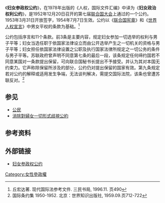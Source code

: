 {{noteTA
|G1 = TO
}}
{{Infobox Treaty
| name                = 妇女政治权利公约
| long_name           = 
| image               = 
| image_width         =
| caption             = 
| type                =
| date_drafted        =
| date_signed         = 1953年3月31日
| location_signed     = 紐約市
| date_sealed         =
| date_effective      = 1954年7月7日
| condition_effective = 6国批准
| date_expiration     =
| signatories         = 47
| parties             = 123
| depositor           = 联合国秘书长
| language            =
| languages           = 中文 英文 法文 俄文 西班牙文
| website             =
| wikisource          =  
}}{{legal}}
《'''妇女参政权公约'''》，在1978年出版的《人权，国际文件汇编》中译为《'''妇女政治权利公约'''》，是1952年12月20日召开的第七届[[联合国大会|联合国大会]]上通过的一个公约。1953年3月31日开放签字，1954年7月7日生效。公约以《[[联合国宪章|联合国宪章]]》和《[[世界人权宣言|世界人权宣言]]》中男女平权的条款为基础。<ref>丘宏达著. 现代国际法参考文件. 三民书局, 1996.11. 页490</ref>

公约包括序言和11个条款。前3条是主要内容，规定妇女参加一切选举的权利与男子平等；妇女当选任职于依国家法律设立而由公开选举产生之一切机关的资格与男子平等；妇女担任依国家法律设置之公职及执行国家法律所规定之一切公务的条件与男子平等。苏联政府曾声明不同意第七条的最后一段，该条规定任何缔约国若不同意某国对一条款提出保留，可向联合国秘书长提出不予接受。并认为其对本国无约束力。它声称除保留所涉及的部分，公约仍对提出保留的国家有效。第九条规定若对公约的解释或适用发生争端，无法谈判解决，需提交国际法院，该条也曾遭苏联反对。<ref>国际条约集 1950-1952. 北京：世界知识出版社, 1959.09.页712-722</ref>

==参见==
*[[公民|公民]]
*[[消除對婦女一切形式歧視公約|消除對婦女一切形式歧視公約]]

==参考资料==
{{reflist}}

==外部链接==
*[http://www.un.org/chinese/esa/women/protocol6.htm 妇女参政权公约]{{Wayback|url=http://www.un.org/chinese/esa/women/protocol6.htm |date=20150516075545 }}

{{國際人權文書}}

[[Category:女性參政權|Category:女性參政權]]